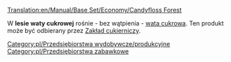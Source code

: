 [[Translation:en/Manual/Base Set/Economy/Candyfloss Forest]]

{{pl/Przedsiębiorstwa|image=CandyflossForest.png
|name=Las waty cukrowej
|climates=[[en/Zabawkowy]]
|accepts=Nic
|produces=[[pl/Manual/Base Set/Economy/Wata cukrowa|Wata cukrowa]]
}}

W '''lesie waty cukrowej''' rośnie - bez wątpienia - [[pl/Manual/Base Set/Economy/Wata cukrowa|wata cukrowa]]. Ten produkt może być odbierany przez [[pl/zakład cukierniczy|Zakład cukierniczy]].

{{pl/Navbox Industries}}

[[Category:pl/Przedsiębiorstwa wydobywcze/produkcyjne]]
[[Category:pl/Przedsiębiorstwa zabawkowe]]